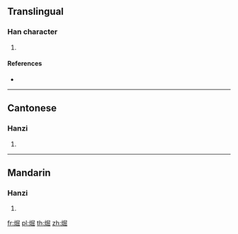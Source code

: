 {{character info/new}}
==Translingual==

===Han character===
{{Han char|rn=86|rad=火|as=08|sn=12|four=|canj=FSUU}}

# {{defn|Han|sort=火08}}

====References====
* {{Han ref|kx=0675.191|hdz=32211.071|uh=7140|ud=28992}}

----

==Cantonese==

===Hanzi===
{{yue-hanzi|jyut=[[wat1]]|y=wat1}}

# {{defn|lang=yue|sort=火08}}

----

==Mandarin==

===Hanzi===
{{cmn-hanzi|pin=[[wei]] ([[wei]])|wg=wei<sup></sup>}}

# {{defn|lang=cmn|sort=火08}}

[[fr:煀]]
[[pl:煀]]
[[th:煀]]
[[zh:煀]]